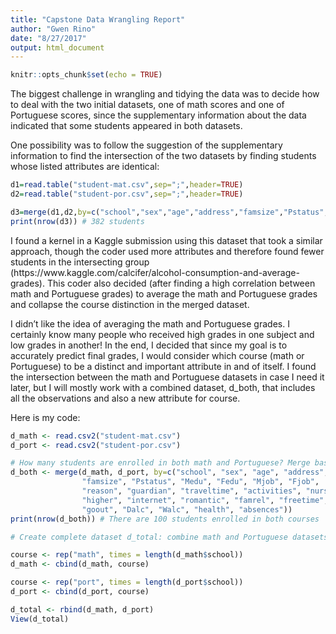 ```yaml
---
title: "Capstone Data Wrangling Report"
author: "Gwen Rino"
date: "8/27/2017"
output: html_document
---
```


```r
knitr::opts_chunk$set(echo = TRUE)
```

The biggest challenge in wrangling and tidying the data was to decide how to deal with the two initial datasets, one of math scores and one of Portuguese scores, since the supplementary information about the data indicated that some students appeared in both datasets.

One possibility was to follow the suggestion of the supplementary information to find the intersection of the two datasets by finding students whose listed attributes are identical:

```r
d1=read.table("student-mat.csv",sep=";",header=TRUE)
d2=read.table("student-por.csv",sep=";",header=TRUE)

d3=merge(d1,d2,by=c("school","sex","age","address","famsize","Pstatus","Medu","Fedu","Mjob","Fjob","reason","nursery","internet"))
print(nrow(d3)) # 382 students
```

I found a kernel in a Kaggle submission using this dataset that took a similar approach, though the coder used more attributes and therefore found fewer students in the intersecting group (https://www.kaggle.com/calcifer/alcohol-consumption-and-average-grades). This coder also decided (after finding a high correlation between math and Portuguese grades) to average the math and Portuguese grades and collapse the course distinction in the merged dataset.

I didn't like the idea of averaging the math and Portuguese grades. I certainly know many people who received high grades in one subject and low grades in another! In the end, I decided that since my goal is to accurately predict final grades, I would consider which course (math or Portuguese) to be a distinct and important attribute in and of itself. I found the intersection between the math and Portuguese datasets in case I need it later, but I will mostly work with a combined dataset, d_both, that includes all the observations and also a new attribute for course.

Here is my code:

```r
d_math <- read.csv2("student-mat.csv")
d_port <- read.csv2("student-por.csv")

# How many students are enrolled in both math and Portuguese? Merge based on attributes not associated with course.
d_both <- merge(d_math, d_port, by=c("school", "sex", "age", "address", 
                "famsize", "Pstatus", "Medu", "Fedu", "Mjob", "Fjob",
                "reason", "guardian", "traveltime", "activities", "nursery",
                "higher", "internet", "romantic", "famrel", "freetime", 
                "goout", "Dalc", "Walc", "health", "absences"))
print(nrow(d_both)) # There are 100 students enrolled in both courses

# Create complete dataset d_total: combine math and Portuguese datasets with "course" as variable

course <- rep("math", times = length(d_math$school))
d_math <- cbind(d_math, course)

course <- rep("port", times = length(d_port$school))
d_port <- cbind(d_port, course)

d_total <- rbind(d_math, d_port)
View(d_total)
```